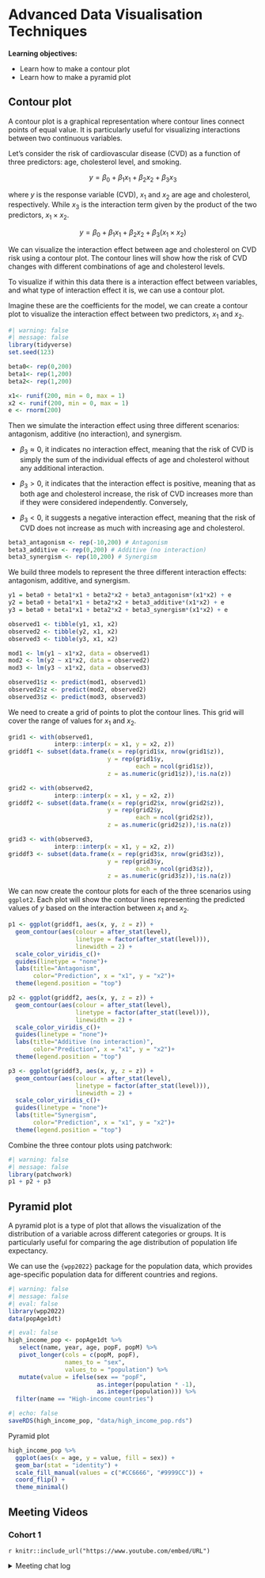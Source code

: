 # Advanced Data Visualisation Techniques

**Learning objectives:**

- Learn how to make a contour plot
- Learn how to make a pyramid plot

## Contour plot

A contour plot is a graphical representation where contour lines connect points of equal value. It is particularly useful for visualizing interactions between two continuous variables.

Let's consider the risk of cardiovascular disease (CVD) as a function of three predictors: age, cholesterol level, and smoking. 

$$
y = \beta_0 + \beta_1 x_1 + \beta_2 x_2 + \beta_3 x_3
$$

where $y$ is the response variable (CVD), $x_1$ and $x_2$ are age and cholesterol, respectively. While $x_3$ is the interaction term given by the product of the two predictors, $x_1 \times x_2$.

$$
y = \beta_0 + \beta_1 x_1 + \beta_2 x_2 + \beta_3 (x_1 \times x_2)
$$

We can visualize the interaction effect between age and cholesterol on CVD risk using a contour plot. The contour lines will show how the risk of CVD changes with different combinations of age and cholesterol levels.

To visualize if within this data there is a interaction effect between variables, and what type of interaction effect it is, we can use a contour plot.

Imagine these are the coefficients for the model, we can create a contour plot to visualize the interaction effect between two predictors, $x_1$ and $x_2$.
```r
#| warning: false
#| message: false
library(tidyverse)
set.seed(123)

beta0<- rep(0,200)
beta1<- rep(1,200)
beta2<- rep(1,200)

x1<- runif(200, min = 0, max = 1)
x2 <- runif(200, min = 0, max = 1)
e <- rnorm(200)
```

Then we simulate the interaction effect using three different scenarios: antagonism, additive (no interaction), and synergism.

- $\beta_3 \approx 0$, it indicates no interaction effect, meaning that the risk of CVD is simply the sum of the individual effects of age and cholesterol without any additional interaction.

- $\beta_3 > 0$, it indicates that the interaction effect is positive, meaning that as both age and cholesterol increase, the risk of CVD increases more than if they were considered independently. Conversely, 

- $\beta_3 < 0$, it suggests a negative interaction effect, meaning that the risk of CVD does not increase as much with increasing age and cholesterol.


```r
beta3_antagonism <- rep(-10,200) # Antagonism
beta3_additive <- rep(0,200) # Additive (no interaction)
beta3_synergism <- rep(10,200) # Synergism
```

We build three models to represent the three different interaction effects: antagonism, additive, and synergism.
```r
y1 = beta0 + beta1*x1 + beta2*x2 + beta3_antagonism*(x1*x2) + e
y2 = beta0 + beta1*x1 + beta2*x2 + beta3_additive*(x1*x2) + e
y3 = beta0 + beta1*x1 + beta2*x2 + beta3_synergism*(x1*x2) + e
```

```r
observed1 <- tibble(y1, x1, x2)
observed2 <- tibble(y2, x1, x2)
observed3 <- tibble(y3, x1, x2)

mod1 <- lm(y1 ~ x1*x2, data = observed1)
mod2 <- lm(y2 ~ x1*x2, data = observed2)
mod3 <- lm(y3 ~ x1*x2, data = observed3)

observed1$z <- predict(mod1, observed1)
observed2$z <- predict(mod2, observed2)
observed3$z <- predict(mod3, observed3)
```

We need to create a grid of points to plot the contour lines. This grid will cover the range of values for $x_1$ and $x_2$.
```r
grid1 <- with(observed1, 
             interp::interp(x = x1, y = x2, z))
griddf1 <- subset(data.frame(x = rep(grid1$x, nrow(grid1$z)),
                            y = rep(grid1$y, 
                                    each = ncol(grid1$z)),
                            z = as.numeric(grid1$z)),!is.na(z))

grid2 <- with(observed2, 
             interp::interp(x = x1, y = x2, z))
griddf2 <- subset(data.frame(x = rep(grid2$x, nrow(grid2$z)),
                            y = rep(grid2$y, 
                                    each = ncol(grid2$z)),
                            z = as.numeric(grid2$z)),!is.na(z))

grid3 <- with(observed3, 
             interp::interp(x = x1, y = x2, z))
griddf3 <- subset(data.frame(x = rep(grid3$x, nrow(grid3$z)),
                            y = rep(grid3$y, 
                                    each = ncol(grid3$z)),
                            z = as.numeric(grid3$z)),!is.na(z))
```

We can now create the contour plots for each of the three scenarios using `ggplot2`. Each plot will show the contour lines representing the predicted values of $y$ based on the interaction between $x_1$ and $x_2$.
```r
p1 <- ggplot(griddf1, aes(x, y, z = z)) +
  geom_contour(aes(colour = after_stat(level),
                   linetype = factor(after_stat(level))),
                   linewidth = 2) +
  scale_color_viridis_c()+
  guides(linetype = "none")+
  labs(title="Antagonism",
       color="Prediction", x = "x1", y = "x2")+
  theme(legend.position = "top")

p2 <- ggplot(griddf2, aes(x, y, z = z)) +
  geom_contour(aes(colour = after_stat(level),
                   linetype = factor(after_stat(level))),
                   linewidth = 2) +
  scale_color_viridis_c()+
  guides(linetype = "none")+
  labs(title="Additive (no interaction)",
       color="Prediction", x = "x1", y = "x2")+
  theme(legend.position = "top")

p3 <- ggplot(griddf3, aes(x, y, z = z)) +
  geom_contour(aes(colour = after_stat(level),
                   linetype = factor(after_stat(level))),
                   linewidth = 2) +
  scale_color_viridis_c()+
  guides(linetype = "none")+
  labs(title="Synergism",
       color="Prediction", x = "x1", y = "x2")+
  theme(legend.position = "top")
```

Combine the three contour plots using patchwork:
```r
#| warning: false
#| message: false
library(patchwork)
p1 + p2 + p3 
```



## Pyramid plot

A pyramid plot is a type of plot that allows the visualization of the distribution of a variable across different categories or groups. It is particularly useful for comparing the age distribution of population life expectancy.

We can use the `{wpp2022}` package for the population data, which provides age-specific population data for different countries and regions.
```r
#| warning: false
#| message: false
#| eval: false
library(wpp2022)
data(popAge1dt)
```


```r
#| eval: false
high_income_pop <- popAge1dt %>%
   select(name, year, age, popF, popM) %>%
   pivot_longer(cols = c(popM, popF), 
                names_to = "sex", 
                values_to = "population") %>%
   mutate(value = ifelse(sex == "popF",
                         as.integer(population * -1),
                         as.integer(population))) %>%
  filter(name == "High-income countries")
```


```r
#| echo: false
saveRDS(high_income_pop, "data/high_income_pop.rds")
```

Pyramid plot
```r
high_income_pop %>%
  ggplot(aes(x = age, y = value, fill = sex)) +
  geom_bar(stat = "identity") +
  scale_fill_manual(values = c("#CC6666", "#9999CC")) +
  coord_flip() +
  theme_minimal() 
```




## Meeting Videos {-}

### Cohort 1 {-}

`r knitr::include_url("https://www.youtube.com/embed/URL")`

<details>
<summary> Meeting chat log </summary>

```
LOG
```
</details>
